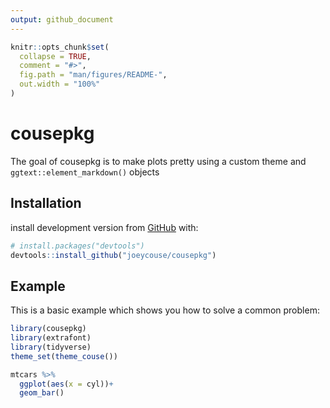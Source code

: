 ```yaml
---
output: github_document
---
```


<!-- README.md is generated from README.Rmd. Please edit that file -->

```r
knitr::opts_chunk$set(
  collapse = TRUE,
  comment = "#>",
  fig.path = "man/figures/README-",
  out.width = "100%"
)
```

# cousepkg

<!-- badges: start -->
<!-- badges: end -->

The goal of cousepkg is to make plots pretty using a custom theme and `ggtext::element_markdown()` objects

## Installation

install development version from [GitHub](https://github.com/) with:

``` r
# install.packages("devtools")
devtools::install_github("joeycouse/cousepkg")
```
## Example

This is a basic example which shows you how to solve a common problem:

```r
library(cousepkg)
library(extrafont)
library(tidyverse)
theme_set(theme_couse())

mtcars %>%
  ggplot(aes(x = cyl))+
  geom_bar()

```
